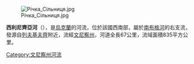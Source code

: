 [[Image:Річка_Сільниця.jpg|right]]

'''西利尼齊亞河'''（{{lang-uk|Сільниця}}），是[[烏克蘭|烏克蘭]]的河流，位於該國西南部，屬於[[南布格河|南布格河]]的右支流，發源自[[列夫基夫齊_(圖利欽區)|列夫基夫齊]]附近，流經[[文尼察州|文尼察州]]，河道全長67公里，流域面積835平方公里。

{{DEFAULTSORT:Сільниця (річка)}}
[[Category:文尼察州河流|Category:文尼察州河流]]


{{Ukraine-river-stub}}